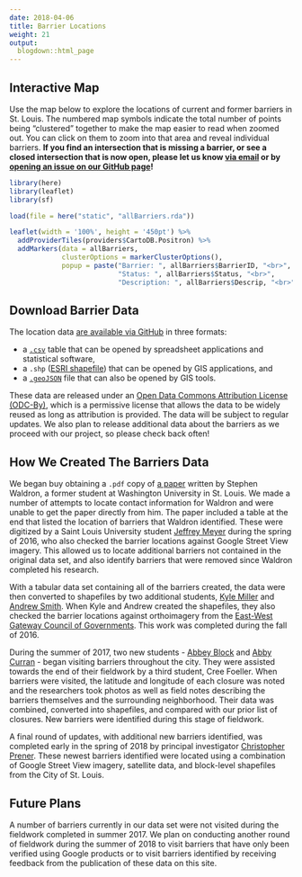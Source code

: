 ```yaml
---
date: 2018-04-06
title: Barrier Locations
weight: 21
output:
  blogdown::html_page
---
```


## Interactive Map
Use the map below to explore the locations of current and former barriers in St. Louis. The numbered map symbols  indicate the total number of points being "clustered" together to make the map easier to read when zoomed out. You can click on them to zoom into that area and reveal individual barriers. **If you find an intersection that is missing a barrier, or see a closed intersection that is now open, please let us know [via email](mailto:chris.prener@slu.edu) or by [opening an issue on our GitHub page](https://github.com/chris-prener/barriers-data/issues)!** 
<p> </p>
```r
library(here)
library(leaflet)
library(sf)

load(file = here("static", "allBarriers.rda"))

leaflet(width = '100%', height = '450pt') %>% 
  addProviderTiles(providers$CartoDB.Positron) %>% 
  addMarkers(data = allBarriers,
             clusterOptions = markerClusterOptions(),
             popup = paste("Barrier: ", allBarriers$BarrierID, "<br>",
                           "Status: ", allBarriers$Status, "<br>",
                           "Description: ", allBarriers$Descrip, "<br>"))
```
<p> </p>

## Download Barrier Data
The location data [are available via GitHub](https://github.com/chris-prener/barriers-data) in three formats: 

* a [`.csv`](https://en.wikipedia.org/wiki/Comma-separated_values) table that can be opened by spreadsheet applications and statistical software, 
* a `.shp` ([ESRI shapefile](https://en.wikipedia.org/wiki/Shapefile)) that can be opened by GIS applications, and 
* a [`.geoJSON`](https://en.wikipedia.org/wiki/GeoJSON) file that can also be opened by GIS tools. 

These data are released under an [Open Data Commons Attribution License (ODC-By)](http://opendatacommons.org/licenses/by/1.0/), which is a permissive license that allows the data to be widely reused as long as attribution is provided. The data will be subject to regular updates. We also plan to release additional data about the barriers as we proceed with our project, so please check back often!

## How We Created The Barriers Data
We began buy obtaining a `.pdf` copy of [a paper](https://www.scribd.com/document/31154170/Streets-Not-Through-Analysis-of-the-Blockages-and-Barricades-to-the-St-Louis-Street-Network) written by Stephen Waldron, a former student at Washington University in St. Louis. We made a number of attempts to locate contact information for Waldron and were unable to get the paper directly from him. The paper included a table at the end that listed the location of barriers that Waldron identified. These were digitized by a Saint Louis University student [Jeffrey Meyer](/team) during the spring of 2016, who also checked the barrier locations against Google Street View imagery. This allowed us to locate additional barriers not contained in the original data set, and also identify barriers that were removed since Waldron completed his research.

With a tabular data set containing all of the barriers created, the data were then converted to shapefiles by two additional students, [Kyle Miller](/team) and [Andrew Smith](/team). When Kyle and Andrew created the shapefiles, they also checked the barrier locations against orthoimagery from the [East-West Gateway Council of Governments](http://www.ewgateway.org/research-center/gis-maps/). This work was completed during the fall of 2016.

During the summer of 2017, two new students - [Abbey Block](/team) and [Abby Curran](/team) - began visiting barriers throughout the city. They were assisted towards the end of their fieldwork by a third student, Cree Foeller. When barriers were visited, the latitude and longitude of each closure was noted and the researchers took photos as well as field notes describing the barriers themselves and the surrounding neighborhood. Their data was combined, converted into shapefiles, and compared with our prior list of closures. New barriers were identified during this stage of fieldwork.

A final round of updates, with additional new barriers identified, was completed early in the spring of 2018 by principal investigator [Christopher Prener](/team). These newest barriers identified were located using a combination of Google Street View imagery, satellite data, and block-level shapefiles from the City of St. Louis.

## Future Plans
A number of barriers currently in our data set were not visited during the fieldwork completed in summer 2017. We plan on conducting another round of fieldwork during the summer of 2018 to visit barriers that have only been verified using Google products or to visit barriers identified by receiving feedback from the publication of these data on this site.

